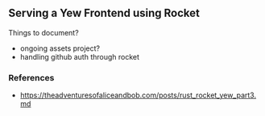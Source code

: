 ## Serving a Yew Frontend using Rocket

Things to document?

- ongoing assets project?
- handling github auth through rocket

### References

- https://theadventuresofaliceandbob.com/posts/rust_rocket_yew_part3.md
